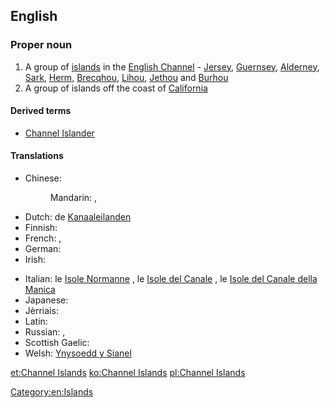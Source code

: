 ==English==

===Proper noun===
{{wikipedia}}
{{en-proper noun|head=[[Channel]] [[Island]]s}}

# A group of [[island]]s in the [[English Channel]] - [[Jersey]], [[Guernsey]], [[Alderney]], [[Sark]], [[Herm]], [[Brecqhou]], [[Lihou]], [[Jethou]] and [[Burhou]]
# A group of islands off the coast of [[California]]

====Derived terms====
* [[Channel Islander]]

====Translations====
{{trans-top|group of islands in the English Channel}}
* Chinese:
*: Mandarin: {{t|cmn|海峽群島|sc=Hani}}, {{t|cmn|海峡群岛|tr=Hǎixiá qúndǎo|sc=Hani}}
* Dutch: de [[Kanaaleilanden]]
* Finnish: {{t-|fi|Kanaalisaaret}}
* French: {{t|fr|îles Anglo-Normandes|f|p}}, {{t|fr|îles de la Manche|f|p}}
* German: {{t|de|Kanalinseln|f|p}}
* Irish: {{t-|ga|Oileáin Mhuir nIocht|p}}
{{trans-mid}}
* Italian: le [[Isole Normanne]] {{f|p}}, le [[Isole del Canale]] {{f|p}}, le [[Isole del Canale della Manica]] {{f}}
* Japanese: {{t|ja|チャンネル諸島|tr=Channeru shotō|sc=Jpan}}
* Jèrriais: {{tø|roa-jer|Îles d'la Manche|f|p|alt=L's Îles d'la Manche}}
* Latin: {{qualifier|Middle Latin}} {{t-|la|Insulae Normannorum}}
* Russian: {{t|ru|Нормандские острова|m|p|tr=Normándskije ostrová|sc=Cyrl}}, {{t|ru|острова Чаннел|m|p|tr=ostrová Čánnɛl|sc=Cyrl}} {{qualifier|rare}}
* Scottish Gaelic: {{t-|gd|Eileanan a' Chaolais}}
* Welsh: [[Ynysoedd y Sianel]]
{{trans-bottom}}
{{trans-top|groups of islands off the coast of California}}
{{trans-mid}}
{{trans-bottom}}

[[Category:en:Islands]]

[[et:Channel Islands]]
[[ko:Channel Islands]]
[[pl:Channel Islands]]
